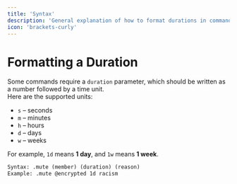 ---
title: 'Syntax'
description: 'General explanation of how to format durations in commands.'
icon: 'brackets-curly'
---

# Formatting a Duration

Some commands require a `duration` parameter, which should be written as a number followed by a time unit.  
Here are the supported units:

- `s` – seconds  
- `m` – minutes  
- `h` – hours  
- `d` – days  
- `w` – weeks

For example, `1d` means **1 day**, and `1w` means **1 week**.

```txt
Syntax: .mute (member) (duration) (reason)
Example: .mute @encrypted 1d racism
```